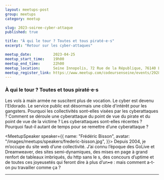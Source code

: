 ```yaml
---
layout: meetups-post
group: meetups
category: meetup

slug: 2023-soiree-cyber-attaque
published: true

title: "À qui le tour ? Toutes et tous piraté·e·s"
excerpt: "Retour sur les cyber-attaques"

meetup_date:          2023-04-25
meetup_start_time:    19h00
meetup_end_time:      22h00
meetup_location:      Seine Innopolis, 72 Rue de la République, 76140 Le Petit-Quevilly
meetup_register_link: https://www.meetup.com/codeursenseine/events/292850354/
---
```



### À qui le tour ? Toutes et tous piraté·e·s

Les vols à main armée ne suscitent plus de vocation. Le cyber est devenu l'Eldorado. Le service public est désormais une cible d'intérêt pour les gangsters. Pourquoi les collectivités sont-elles visées par les cyberattaques ? Comment se déroule une cyberattaque du point de vue du pirate et du point de vue de la victime ? Les cyberattaques sont-elles récentes ? Pourquoi faut-il autant de temps pour se remettre d’une cyberattaque ?

<MeetupSpeaker speaker={{
  name: "Frédéric Bisson",
  avatar: "/images/meetups/speakers/frederic-bisson.jpg",
}}>
Depuis 2004, je m’occupe du site web d’une collectivité. J’ai connu l’époque des GoLive et Dreamweaver, des sites semi-dynamiques, des mises en page à grand renfort de tableaux imbriqués, du http sans le s, des concours d’uptime et de toutes ces joyeusetés qui feront dire à plus d’un•e : mais comment a-t-on pu travailler comme ça ?
</MeetupSpeaker>

---